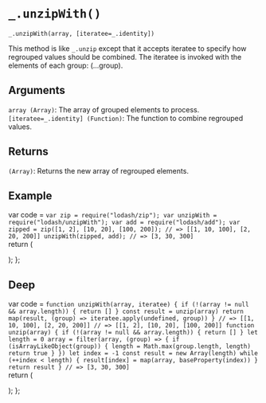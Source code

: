 # `_.unzipWith()`

`_.unzipWith(array, [iteratee=_.identity])`

This method is like `_.unzip` except that it accepts iteratee to specify how regrouped values should be combined. The iteratee is invoked with the elements of each group: (...group).

## Arguments

`array (Array)`: The array of grouped elements to process.
`[iteratee=_.identity] (Function)`: The function to combine regrouped values.

## Returns

`(Array)`: Returns the new array of regrouped elements.

## Example


var code =  `var zip = require("lodash/zip");
var unzipWith = require("lodash/unzipWith");
var add = require("lodash/add");
var zipped = zip([1, 2], [10, 20], [100, 200]);
// => [[1, 10, 100], [2, 20, 200]]
unzipWith(zipped, add);
// => [3, 30, 300]
`   
  return (
    <div>
      <Embed source={code} />
    </div>
  );
};

<Demo/>

## Deep

var code =  `function unzipWith(array, iteratee) {
  if (!(array != null && array.length)) {
    return []
  }
  const result = unzip(array)
  return map(result, (group) => iteratee.apply(undefined, group))
}
// => [[1, 10, 100], [2, 20, 200]]
// => [[1, 2], [10, 20], [100, 200]]
function unzip(array) {
  if (!(array != null && array.length)) {
    return []
  }
  let length = 0
  array = filter(array, (group) => {
    if (isArrayLikeObject(group)) {
      length = Math.max(group.length, length)
      return true
    }
  })
  let index = -1
  const result = new Array(length)
  while (++index < length) {
    result[index] = map(array, baseProperty(index))
  }
  return result
}
// => [3, 30, 300]
`   
  return (
    <div>
      <Embed source={code} />
    </div>
  );
};

<DeepDemo/>
